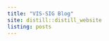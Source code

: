 ```yaml
---
title: "VIS-SIG Blog"
site: distill::distill_website
listing: posts
---
```

<!-- library(distill); create_post("Wonderful Wednesdays January 2021") -->